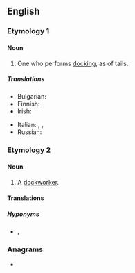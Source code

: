 {{also|Docker}}
==English==

===Etymology 1===
{{suffix|dock|er|gloss1=cut off|lang=en}}

====Noun====
{{en-noun}}

# One who performs [[docking]], as of tails.

=====Translations=====
{{trans-top|one who performs docking}}
* Bulgarian: {{t|bg|докер|m}}
* Finnish: {{t|fi|trimmaaja}}
* Irish: {{t|ga|dugaire|m}}
{{trans-mid}}
* Italian: {{t+|it|portuale|m}}, {{t|it|scaricatore|m}}, {{t|it|scaricatore di porto|m}}
* Russian: {{t+|ru|до́кер|m}}
{{trans-bottom}}

===Etymology 2===
{{suffix|dock|er|gloss1=wharf|lang=en}}

====Noun====
{{en-noun}}

# A [[dockworker]].

====Translations====
{{trans-see|dockworker|dockworker}}

=====Hyponyms=====
* {{l|en|longshoreman}}, {{l|en|stevedore}}

===Anagrams===
* {{anagrams|en|corked|ockerd|redock|rocked}}